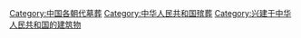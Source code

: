 [[Category:中国各朝代墓葬|Category:中国各朝代墓葬]]
[[Category:中华人民共和国殡葬|Category:中华人民共和国殡葬]]
[[Category:兴建于中华人民共和国的建筑物|Category:兴建于中华人民共和国的建筑物]]